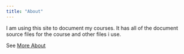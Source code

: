```yaml
---
title: "About"
---
```


I am using this site to document my courses. It has all of the 
document source files for the course and other files i use.

See [More About](more-about.ipynb)

